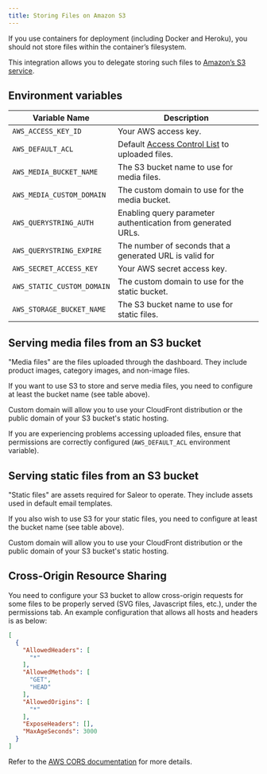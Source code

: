 ```yaml
---
title: Storing Files on Amazon S3
---
```


If you use containers for deployment (including Docker and Heroku), you should not store files within the container’s filesystem.

This integration allows you to delegate storing such files to [Amazon’s S3 service](https://aws.amazon.com/s3/).

## Environment variables

| Variable Name              | Description                                     |
|----------------------------|-------------------------------------------------|
| `AWS_ACCESS_KEY_ID`        | Your AWS access key.                            |
| `AWS_DEFAULT_ACL`          | Default [Access Control List](https://docs.aws.amazon.com/AmazonS3/latest/userguide/acl-overview.html) to uploaded files. |
| `AWS_MEDIA_BUCKET_NAME`    | The S3 bucket name to use for media files.      |
| `AWS_MEDIA_CUSTOM_DOMAIN`  | The custom domain to use for the media bucket.  |
| `AWS_QUERYSTRING_AUTH`     | Enabling query parameter authentication from generated URLs. |
| `AWS_QUERYSTRING_EXPIRE`   | The number of seconds that a generated URL is valid for | 
| `AWS_SECRET_ACCESS_KEY`    | Your AWS secret access key.                     |
| `AWS_STATIC_CUSTOM_DOMAIN` | The custom domain to use for the static bucket. |
| `AWS_STORAGE_BUCKET_NAME`  | The S3 bucket name to use for static files.     |

## Serving media files from an S3 bucket

"Media files" are the files uploaded through the dashboard. They include product images, category images, and non-image files.

If you want to use S3 to store and serve media files, you need to configure at least the bucket name (see table above).

Custom domain will allow you to use your CloudFront distribution or the public domain of your S3 bucket's static hosting.

If you are experiencing problems accessing uploaded files, ensure that permissions are correctly configured (`AWS_DEFAULT_ACL` environment variable).

## Serving static files from an S3 bucket

"Static files" are assets required for Saleor to operate. They include assets used in default email templates.

If you also wish to use S3 for your static files, you need to configure at least the bucket name (see table above).

Custom domain will allow you to use your CloudFront distribution or the public domain of your S3 bucket's static hosting.

## Cross-Origin Resource Sharing

You need to configure your S3 bucket to allow cross-origin requests for some files to be properly served (SVG files, Javascript files, etc.), under the permissions tab. An example configuration that allows all hosts and headers is as below:

```json
[
  {
    "AllowedHeaders": [
      "*"
    ],
    "AllowedMethods": [
      "GET",
      "HEAD"
    ],
    "AllowedOrigins": [
      "*"
    ],
    "ExposeHeaders": [],
    "MaxAgeSeconds": 3000
  }
]
```

Refer to the [AWS CORS documentation](https://docs.aws.amazon.com/AmazonS3/latest/dev/cors.html) for more details.
